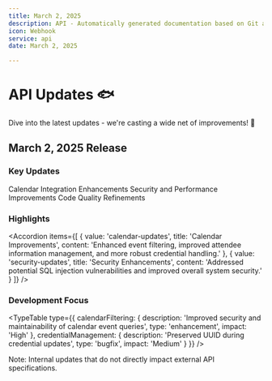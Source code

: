 ```yaml
---
title: March 2, 2025
description: API - Automatically generated documentation based on Git activity.
icon: Webhook
service: api
date: March 2, 2025

---
```


# API Updates 🐟

<Callout type="info">
  Dive into the latest updates - we're casting a wide net of improvements! 🎣
</Callout>

## March 2, 2025 Release

### Key Updates

<Steps>
  <Step>Calendar Integration Enhancements</Step>
  <Step>Security and Performance Improvements</Step>
  <Step>Code Quality Refinements</Step>
</Steps>

### Highlights

<Accordion items={[
  {
    value: 'calendar-updates',
    title: 'Calendar Improvements',
    content: 'Enhanced event filtering, improved attendee information management, and more robust credential handling.'
  },
  {
    value: 'security-updates',
    title: 'Security Enhancements',
    content: 'Addressed potential SQL injection vulnerabilities and improved overall system security.'
  }
]} />

### Development Focus

<TypeTable 
  type={{
    calendarFiltering: {
      description: 'Improved security and maintainability of calendar event queries',
      type: 'enhancement',
      impact: 'High'
    },
    credentialManagement: {
      description: 'Preserved UUID during credential updates',
      type: 'bugfix',
      impact: 'Medium'
    }
  }}
/>

<Callout type="warn">
  Note: Internal updates that do not directly impact external API specifications.
</Callout>